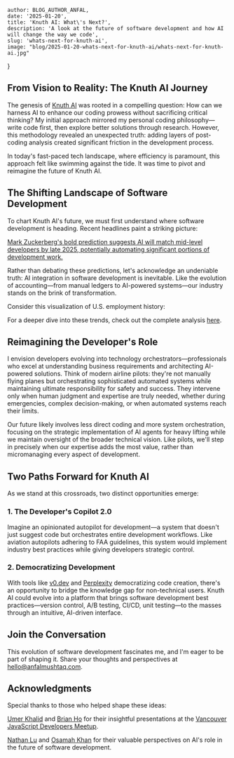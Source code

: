 
    author: BLOG_AUTHOR_ANFAL,
    date: '2025-01-20',
    title: 'Knuth AI: What\'s Next?',
    description: 'A look at the future of software development and how AI will change the way we code',
    slug: 'whats-next-for-knuth-ai',
    image: "blog/2025-01-20-whats-next-for-knuth-ai/whats-next-for-knuth-ai.jpg"
}


<BlogImage src='blog/2025-01-20-whats-next-for-knuth-ai/whats-next-for-knuth-ai.jpg' alt="What's Next for Knuth AI" />

## From Vision to Reality: The Knuth AI Journey

The genesis of <a href="https://github.com/MAnfal/knuth-ai" target="_blank">Knuth AI</a> was rooted in a compelling question: How can we harness AI to enhance our coding prowess without sacrificing critical thinking? My initial approach mirrored my personal coding philosophy—write code first, then explore better solutions through research. However, this methodology revealed an unexpected truth: adding layers of post-coding analysis created significant friction in the development process.

In today's fast-paced tech landscape, where efficiency is paramount, this approach felt like swimming against the tide. It was time to pivot and reimagine the future of Knuth AI.

## The Shifting Landscape of Software Development

To chart Knuth AI's future, we must first understand where software development is heading. Recent headlines paint a striking picture:

<a href="https://dev.ua/en/news/tsukerberh-liubyt-ai-ta-dzho-rohana-1736781100" target="_blank">Mark Zuckerberg's bold prediction suggests AI will match mid-level developers by late 2025, potentially automating significant portions of development work.</a>

Rather than debating these predictions, let's acknowledge an undeniable truth: AI integration in software development is inevitable. Like the evolution of accounting—from manual ledgers to AI-powered systems—our industry stands on the brink of transformation.

Consider this visualization of U.S. employment history:

<BlogImage src='blog/2025-01-20-whats-next-for-knuth-ai/employment-history-visualization.png' alt="Employment History Visualization" />

For a deeper dive into these trends, check out the complete analysis <a href="https://www.visualcapitalist.com/visualizing-150-years-of-u-s-employment-history/" target="_blank">here</a>.

## Reimagining the Developer's Role

I envision developers evolving into technology orchestrators—professionals who excel at understanding business requirements and architecting AI-powered solutions. Think of modern airline pilots: they're not manually flying planes but orchestrating sophisticated automated systems while maintaining ultimate responsibility for safety and success. They intervene only when human judgment and expertise are truly needed, whether during emergencies, complex decision-making, or when automated systems reach their limits.

Our future likely involves less direct coding and more system orchestration, focusing on the strategic implementation of AI agents for heavy lifting while we maintain oversight of the broader technical vision. Like pilots, we'll step in precisely when our expertise adds the most value, rather than micromanaging every aspect of development.

## Two Paths Forward for Knuth AI

As we stand at this crossroads, two distinct opportunities emerge:

### 1. The Developer's Copilot 2.0

Imagine an opinionated autopilot for development—a system that doesn't just suggest code but orchestrates entire development workflows. Like aviation autopilots adhering to FAA guidelines, this system would implement industry best practices while giving developers strategic control.

### 2. Democratizing Development

With tools like <a href="https://v0.dev" target="_blank">v0.dev</a> and <a href="https://www.perplexity.ai" target="_blank">Perplexity</a> democratizing code creation, there's an opportunity to bridge the knowledge gap for non-technical users. Knuth AI could evolve into a platform that brings software development best practices—version control, A/B testing, CI/CD, unit testing—to the masses through an intuitive, AI-driven interface.

## Join the Conversation

This evolution of software development fascinates me, and I'm eager to be part of shaping it. Share your thoughts and perspectives at hello@anfalmushtaq.com.

## Acknowledgments

Special thanks to those who helped shape these ideas:

<a href="https://www.linkedin.com/in/umerkhalid1/" target="_blank">Umer Khalid</a> and <a href="https://www.linkedin.com/in/brian-ho-50986544/" target="_blank">Brian Ho</a> for their insightful presentations at the <a href="https://www.meetup.com/vancouver-javascript-developers/" target="_blank">Vancouver JavaScript Developers Meetup</a>.

<a href="https://www.linkedin.com/in/nathanlu/" target="_blank">Nathan Lu</a> and <a href="https://www.linkedin.com/in/osamakhan/" target="_blank">Osamah Khan</a> for their valuable perspectives on AI's role in the future of software development.